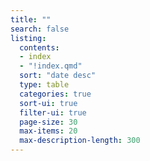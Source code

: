 ```yaml
---
title: ""
search: false
listing:
  contents: 
  - index
  - "!index.qmd"
  sort: "date desc"
  type: table
  categories: true
  sort-ui: true
  filter-ui: true
  page-size: 30
  max-items: 20
  max-description-length: 300
---
```


